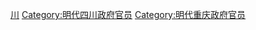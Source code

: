 [[Category:明朝布政使司參政|川]]
[[Category:明代四川政府官员|Category:明代四川政府官员]]
[[Category:明代重庆政府官员|Category:明代重庆政府官员]]
